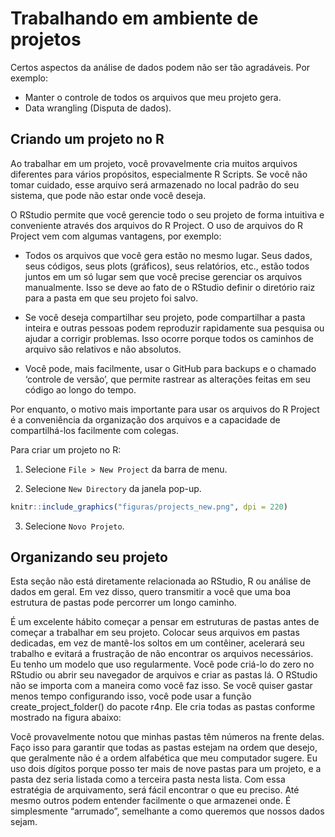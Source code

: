 # Trabalhando em ambiente de projetos

Certos aspectos da análise de dados podem não ser tão agradáveis. Por exemplo:

* Manter o controle de todos os arquivos que meu projeto gera.
* Data wrangling (Disputa de dados).

## Criando um projeto no R

Ao trabalhar em um projeto, você provavelmente cria muitos arquivos diferentes para vários propósitos, especialmente R Scripts. Se você não tomar cuidado, esse arquivo será armazenado no local padrão do seu sistema, que pode não estar onde você deseja. 

O RStudio permite que você gerencie todo o seu projeto de forma intuitiva e conveniente através dos arquivos do R Project. O uso de arquivos do R Project vem com algumas vantagens, por exemplo:

* Todos os arquivos que você gera estão no mesmo lugar. Seus dados, seus códigos, seus plots (gráficos), seus relatórios, etc., estão todos juntos em um só lugar sem que você precise gerenciar os arquivos manualmente. Isso se deve ao fato de o RStudio definir o diretório raiz para a pasta em que seu projeto foi salvo.

* Se você deseja compartilhar seu projeto, pode compartilhar a pasta inteira e outras pessoas podem reproduzir rapidamente sua pesquisa ou ajudar a corrigir problemas. Isso ocorre porque todos os caminhos de arquivo são relativos e não absolutos.

* Você pode, mais facilmente, usar o GitHub para backups e o chamado 'controle de versão', que permite rastrear as alterações feitas em seu código ao longo do tempo.

Por enquanto, o motivo mais importante para usar os arquivos do R Project é a conveniência da organização dos arquivos e a capacidade de compartilhá-los facilmente com colegas.

Para criar um projeto no R:

1. Selecione `File > New Project` da barra de menu.


2. Selecione `New Directory` da janela pop-up.

```r
knitr::include_graphics("figuras/projects_new.png", dpi = 220)
```

3. Selecione `Novo Projeto`.

## Organizando seu projeto

Esta seção não está diretamente relacionada ao RStudio, R ou análise de dados em geral. Em vez disso, quero transmitir a você que uma boa estrutura de pastas pode percorrer um longo caminho. 

É um excelente hábito começar a pensar em estruturas de pastas antes de começar a trabalhar em seu projeto. Colocar seus arquivos em pastas dedicadas, em vez de mantê-los soltos em um contêiner, acelerará seu trabalho e evitará a frustração de não encontrar os arquivos necessários. Eu tenho um modelo que uso regularmente. Você pode criá-lo do zero no RStudio ou abrir seu navegador de arquivos e criar as pastas lá. O RStudio não se importa com a maneira como você faz isso. Se você quiser gastar menos tempo configurando isso, você pode usar a função create_project_folder() do pacote r4np. Ele cria todas as pastas conforme mostrado na figura abaixo:

Você provavelmente notou que minhas pastas têm números na frente delas. Faço isso para garantir que todas as pastas estejam na ordem que desejo, que geralmente não é a ordem alfabética que meu computador sugere. Eu uso dois dígitos porque posso ter mais de nove pastas para um projeto, e a pasta dez seria listada como a terceira pasta nesta lista. Com essa estratégia de arquivamento, será fácil encontrar o que eu preciso. Até mesmo outros podem entender facilmente o que armazenei onde. É simplesmente “arrumado”, semelhante a como queremos que nossos dados sejam.